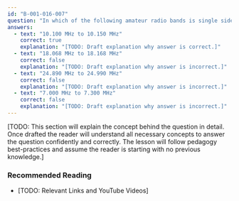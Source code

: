 ```yaml
---
id: "B-001-016-007"
question: "In which of the following amateur radio bands is single sideband prohibited?"
answers:
  - text: "10.100 MHz to 10.150 MHz"
    correct: true
    explanation: "[TODO: Draft explanation why answer is correct.]"
  - text: "18.068 MHz to 18.168 MHz"
    correct: false
    explanation: "[TODO: Draft explanation why answer is incorrect.]"
  - text: "24.890 MHz to 24.990 MHz"
    correct: false
    explanation: "[TODO: Draft explanation why answer is incorrect.]"
  - text: "7.000 MHz to 7.300 MHz"
    correct: false
    explanation: "[TODO: Draft explanation why answer is incorrect.]"
---
```


[TODO: This section will explain the concept behind the question in detail. Once drafted the reader will understand all necessary concepts to answer the question confidently and correctly. The lesson will follow pedagogy best-practices and assume the reader is starting with no previous knowledge.]

### Recommended Reading

- [TODO: Relevant Links and YouTube Videos]
